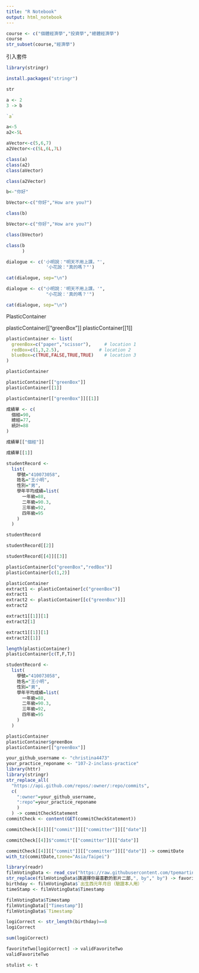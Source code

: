 ```yaml
---
title: "R Notebook"
output: html_notebook
---
```


```r
course <- c("個體經濟學","投資學","總體經濟學")
course
str_subset(course,"經濟學")
```

引入套件
```r
library(stringr)
```


```r
install.packages("stringr")
```

```r
str
```


```r
a <- 2
3 -> b
```


```r
`a`
```


```r
a<-5
a2<-5L
```
```r
aVector<-c(5,6,7)
a2Vector<-c(5L,6L,7L)
```

```r
class(a)
class(a2)
class(aVector)
```

```r
class(a2Vector)
```

```r
b<-"你好"
```

```r
bVector<-c("你好","How are you?")
```


```r
class(b)
```


```r
bVector<-c("你好","How are you?")
```

```r
class(bVector)
```
```r
class(b
      )
```
```r
dialogue <- c('小明說："明天不用上課。"',
               '小花說："真的嗎？"')

cat(dialogue, sep="\n")
```

```r
dialogue <- c("小明說：'明天不用上課。'",
               "小花說：'真的嗎？'")

cat(dialogue, sep="\n")
```

PlasticContainer

plasticContainer[["greenBox"]] 
plasticContainer[[1]]
```r
plasticContainer <- list(
  greenBox=c("paper","scissor"),     # location 1
  redBox=c(1,3,2.5),               # location 2
  blueBox=c(TRUE,FALSE,TRUE,TRUE)    # location 3
)
```

```r
plasticContainer

plasticContainer[["greenBox"]] 
plasticContainer[[1]]

```

```r
plasticContainer[["greenBox"]][[1]]

```
```r
成績單 <- c(
  個經=90,
  總經=77,
  統計=88
)
```

```r
成績單[["個經"]]

成績單[[1]]
```

```r
studentRecord <-
  list(
    學號="410073058",
    姓名="王小明",
    性別="男",
    學年平均成績=list(
      一年級=88,
      二年級=90.3,
      三年級=92,
      四年級=95
    )
  )

studentRecord

studentRecord[[2]]

studentRecord[[4]][[3]]
```

```r
plasticContainer[c("greenBox","redBox")] 
plasticContainer[c(1,2)]
```

```r
plasticContainer
extract1 <- plasticContainer[c("greenBox")]
extract1
extract2 <- plasticContainer[[c("greenBox")]]
extract2
```

```r
extract1[[1]][1]
extract2[1]
```
```r
extract1[[1]][1]
extract2[[1]]
```

```r
length(plasticContainer)
plasticContainer[c(T,F,T)]
```

```r
studentRecord <-
  list(
    學號="410073058",
    姓名="王小明",
    性別="男",
    學年平均成績=list(
      一年級=88,
      二年級=90.3,
      三年級=92,
      四年級=95
    )
  )

```

```r
plasticContainer
plasticContainer$greenBox
plasticContainer[["greenBox"]]
```

```r
your_github_username <- "christina4473"
your_practice_reponame <- "107-2-inclass-practice"
library(httr)
library(stringr)
str_replace_all(
  "https://api.github.com/repos/:owner/:repo/commits",
  c(
    ":owner"=your_github_username,
    ":repo"=your_practice_reponame
    )
  ) -> commitCheckStatement
commitCheck <- content(GET(commitCheckStatement))
```



```r
commitCheck[[4]][["commit"]][["committer"]][["date"]]
```
```r
commitCheck[[4]]$"commit"[["committer"]][["date"]]
```

```r
commitCheck[[4]][["commit"]][["committer"]][["date"]] -> commitDate
with_tz(commitDate,tzone="Asia/Taipei")
```


```r
library(readr)
filmVotingData <- read_csv("https://raw.githubusercontent.com/tpemartin/github-data/master/podcastcompetition3.csv")
str_replace(filmVotingData$請選擇你最喜歡的影片二部,", by"," by") -> favoriteTwo
birthday <- filmVotingData$`出生西元年月日（驗證本人用）`
timeStamp <- filmVotingData$Timestamp
```

```r
filmVotingData$Timestamp
filmVotingData[["Timestamp"]]
filmVotingData$`Timestamp`
```
```r
logiCorrect <- str_length(birthday)==8
logiCorrect
```
```r
sum(logiCorrect)
```

```r
favoriteTwo[logiCorrect] -> validFavoriteTwo
validFavoriteTwo
```

```r
stulist <- t
```

